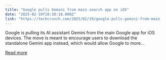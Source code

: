 ```yaml
---
title: "Google pulls Gemini from main search app on iOS"
date: "2025-02-19T18:30:18.000Z"
link: "https://techcrunch.com/2025/02/19/google-pulls-gemini-from-main-search-app-on-ios/"
---
```


Google is pulling its AI assistant Gemini from the main Google app for iOS devices. The move is meant to encourage users to download the standalone Gemini app instead, which would allow Google to more...

[Read more](https://techcrunch.com/2025/02/19/google-pulls-gemini-from-main-search-app-on-ios/)
